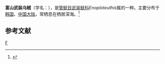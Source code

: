 {{Speciesbox
| taxon = Enoploteuthis chunii
| binomial_authority = Ishikawa
}}
'''富山武装乌贼'''（学名：''{{lang|la|Enoploteuthis chunii}}''），是[[管鱿目|管鱿目]][[武装鱿科|武装鱿科]]''Enoploteuthis''属的一种。主要分布于[[韩国|韩国]]、[[中国大陆|中国大陆]]，常栖息在栖居深海。<ref>{{cite web|url=http://shell.sinica.edu.tw/chinese/shellbase_detail.php?science_no=3984|title=国际贝库：富山武装乌贼|publisher=台湾贝类资料库|accessdate=2009-08-11|archive-date=2016-03-04|archive-url=https://web.archive.org/web/20160304105409/http://shell.sinica.edu.tw/chinese/shellbase_detail.php?science_no=3984|dead-url=no}}</ref>

== 参考文献 ==
{{reflist}}
{{taxonbar}}

[[Category:武装鱿属|F]]